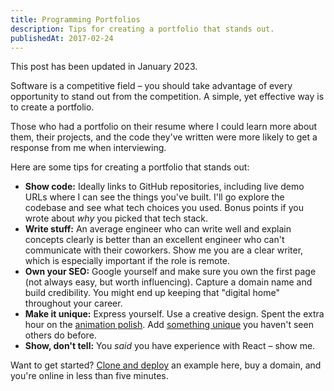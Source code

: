 ```yaml
---
title: Programming Portfolios
description: Tips for creating a portfolio that stands out.
publishedAt: 2017-02-24
---
```


<Callout emoji="💡">

This post has been updated in January 2023.

</Callout>

Software is a competitive field – you should take advantage of every opportunity to stand out from the competition. A simple, yet effective way is to create a portfolio.

Those who had a portfolio on their resume where I could learn more about them, their projects, and the code they've written were more likely to get a response from me when interviewing.

Here are some tips for creating a portfolio that stands out:

- **Show code:** Ideally links to GitHub repositories, including live demo URLs where I can see the things you've built. I'll go explore the codebase and see what tech choices you used. Bonus points if you wrote about _why_ you picked that tech stack.
- **Write stuff:** An average engineer who can write well and explain concepts clearly is better than an excellent engineer who can't communicate with their coworkers. Show me you are a clear writer, which is especially important if the role is remote.
- **Own your SEO:** Google yourself and make sure you own the first page (not always easy, but worth influencing). Capture a domain name and build credibility. You might end up keeping that "digital home" throughout your career.
- **Make it unique:** Express yourself. Use a creative design. Spent the extra hour on the [animation polish](https://delba.dev/blog/a-like-button-that-likes-you-back). Add [something unique](https://bruno-simon.com/) you haven't seen others do before.
- **Show, don't tell:** You _said_ you have experience with React – show me.

Want to get started? [Clone and deploy](https://vercel.com/templates/blog) an example here, buy a domain, and you're online in less than five minutes.

